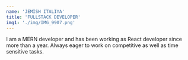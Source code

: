 ```yaml
---
name: 'JEMISH ITALIYA'
title: 'FULLSTACK DEVELOPER'
img1: './img/IMG_9907.png'
---
```


I am a MERN developer and has been working as React developer since more than a year.
Always eager to work on competitive as well as time sensitive tasks.
